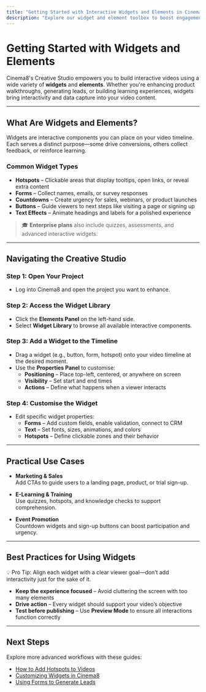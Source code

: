 ---
title: "Getting Started with Interactive Widgets and Elements in Cinema8"
description: "Explore our widget and element toolbox to boost engagement, collect leads, and build interactivity without coding. Visit Cinema8."
---


# Getting Started with Widgets and Elements

Cinema8's Creative Studio empowers you to build interactive videos using a wide variety of **widgets** and **elements**. Whether you're enhancing product walkthroughs, generating leads, or building learning experiences, widgets bring interactivity and data capture into your video content.

---

## What Are Widgets and Elements?

Widgets are interactive components you can place on your video timeline. Each serves a distinct purpose—some drive conversions, others collect feedback, or reinforce learning.

### Common Widget Types

- **Hotspots** – Clickable areas that display tooltips, open links, or reveal extra content
- **Forms** – Collect names, emails, or survey responses
- **Countdowns** – Create urgency for sales, webinars, or product launches
- **Buttons** – Guide viewers to next steps like visiting a page or signing up
- **Text Effects** – Animate headings and labels for a polished experience

> 🎓 **Enterprise plans** also include quizzes, assessments, and advanced interactive widgets.

---

## Navigating the Creative Studio

<Steps>

### Step 1: Open Your Project

- Log into Cinema8 and open the project you want to enhance.

### Step 2: Access the Widget Library

- Click the **Elements Panel** on the left-hand side.
- Select **Widget Library** to browse all available interactive components.

### Step 3: Add a Widget to the Timeline

- Drag a widget (e.g., button, form, hotspot) onto your video timeline at the desired moment.
- Use the **Properties Panel** to customise:
  - **Positioning** – Place top-left, centered, or anywhere on screen
  - **Visibility** – Set start and end times
  - **Actions** – Define what happens when a viewer interacts

### Step 4: Customise the Widget

- Edit specific widget properties:
  - **Forms** – Add custom fields, enable validation, connect to CRM
  - **Text** – Set fonts, sizes, animations, and colors
  - **Hotspots** – Define clickable zones and their behavior

</Steps>

---

## Practical Use Cases

- **Marketing & Sales**  
  Add CTAs to guide users to a landing page, product, or trial sign-up.

- **E-Learning & Training**  
  Use quizzes, hotspots, and knowledge checks to support comprehension.

- **Event Promotion**  
  Countdown widgets and sign-up buttons can boost participation and urgency.

---

## Best Practices for Using Widgets

<Callout type="info">
💡 Pro Tip: Align each widget with a clear viewer goal—don’t add interactivity just for the sake of it.
</Callout>

- **Keep the experience focused** – Avoid cluttering the screen with too many elements
- **Drive action** – Every widget should support your video’s objective
- **Test before publishing** – Use **Preview Mode** to ensure all interactions function correctly

---

## Next Steps

Explore more advanced workflows with these guides:

- [How to Add Hotspots to Videos](#)
- [Customizing Widgets in Cinema8](#)
- [Using Forms to Generate Leads](#)
